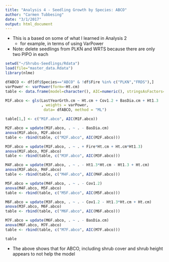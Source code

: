 ```yaml
---
title: "Analysis 4 - Seedling Growth by Species: ABCO"
author: "Carmen Tubbesing"
date: "3/1/2017"
output: html_document
---
```


- This is a based on some of what I learned in Analysis 2
    - for example, in terms of using VarPower
- Note: delete seedlings from PLKN and WRTS because there are only two PIPO in each
```r
setwd("~/Shrubs-Seedlings/Rdata")
load(file="master_data.Rdata")
library(nlme)
```

```r
dfABCO <- df[df$Species=="ABCO" & !df$Fire %in% c("PLKN","FRDS"),]
varPower <- varPower(form=~Ht.cm)
table <- data.frame(model=character(), AIC=numeric(), stringsAsFactors=FALSE)

M1F.abco <- gls(LastYearGrth.cm ~ Ht.cm + Cov1.2 + BasDia.cm + Ht1.3 
                , weights = varPower,
                 data= dfABCO, method = "ML")

table[1,] <- c("M1F.abco", AIC(M1F.abco))

M2F.abco = update(M1F.abco, . ~ . - BasDia.cm)
anova(M1F.abco, M2F.abco)
table <- rbind(table, c("M2F.abco", AIC(M2F.abco)))

M3F.abco = update(M1F.abco, . ~ . + Fire*Ht.cm + Ht.cm*Ht1.3)
anova(M1F.abco, M3F.abco)
table <- rbind(table, c("M3F.abco", AIC(M3F.abco)))

M4F.abco = update(M3F.abco, . ~ . - Ht1.3*Ht.cm - Ht1.3 + Ht.cm)
anova(M3F.abco, M4F.abco)
table <- rbind(table, c("M4F.abco", AIC(M4F.abco)))

M5F.abco = update(M4F.abco, . ~ . - Cov1.2)
anova(M4F.abco, M5F.abco)
table <- rbind(table, c("M5F.abco", AIC(M5F.abco)))

M6F.abco = update(M3F.abco, . ~ . - Cov1.2 - Ht1.3*Ht.cm + Ht.cm)
anova(M3F.abco, M6F.abco)
table <- rbind(table, c("M6F.abco", AIC(M6F.abco)))

M7F.abco = update(M6F.abco, . ~ . - BasDia.cm)
anova(M6F.abco, M7F.abco)
table <- rbind(table, c("M7F.abco", AIC(M7F.abco)))

table

```

- The above shows that for ABCO, including shrub cover and shrub height appears to not help the model